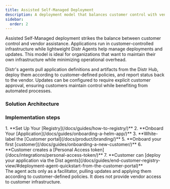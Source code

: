 ```yaml
---
title: Assisted Self-Managed Deployment
description: A deployment model that balances customer control with vendor assistance
sidebar:
  order: 2
---
```



Assisted Self-Managed deployment strikes the balance between customer control and vendor assistance. Applications run in customer-controlled infrastructure while lightweight Distr Agents help manage deployments and updates. This model is ideal for organizations that want to maintain their own infrastructure while minimizing operational overhead.

Distr's agents pull application definitions and artifacts from the Distr Hub, deploy them according to customer-defined policies, and report status back to the vendor. Updates can be configured to require explicit customer approval, ensuring customers maintain control while benefiting from automated processes.

### Solution Architecture

<ThemeImage
  lightSrc="/src/assets/docs/use-cases/assisted-self-managed/assisted-self-managed-light.png"
  darkSrc="/src/assets/docs/use-cases/assisted-self-managed/assisted-self-managed-dark.png"
  alt="Assisted-Self-Managed diagram"
/>

### Implementation steps

<Steps>
1. **Set Up Your [Registry](/docs/guides/how-to-registry/)**
2. **Onboard Your [Application](/docs/guides/onboarding-a-helm-app/)**
3. **White-label the [Customer portal](/docs/product/branding/)**
5. **Onboard your first [customer](/docs/guides/onboarding-a-new-customer/)**
6. **Customer creates a [Personal Access token](/docs/integrations/personal-access-token/)**
7. **Customer can [deploy your application via the Dist agents](/docs/guides/end-customer-registry-view/#deployment-agent-quickstart-from-the-customer-portal)**
</Steps>

<Aside type="tip">
  The agent acts only as a facilitator, pulling updates and applying them
  according to customer-defined policies. It does not provide vendor access to
  customer infrastructure.
</Aside>
